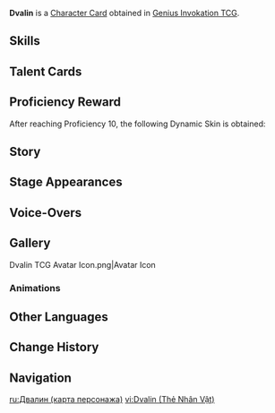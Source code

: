 {{About|the [[Character Card]]|the [[Character]]|Dvalin}}
{{Genius Invokation TCG Infobox
|title       = Dvalin
|id          = 002502
|features    = Dvalin
|image       = Dvalin Character Card.png
|type        = Character Card
|health      = 10
|element     = Anemo
|faction     = Monster
|weapon      = Other Weapons
|source1     = Achieve victory in [[Genius Invokation TCG/Stage/Baobab/Dvalin's Whisper|Dvalin's Whisper]]
}}
'''Dvalin''' is a [[Character Card]] obtained in [[Genius Invokation TCG]].

==Skills==
{{Genius Invokation TCG Skills Table}}

==Talent Cards==
{{Genius Invokation TCG Talent Cards Table}}

==Proficiency Reward==
After reaching Proficiency 10, the following Dynamic Skin is obtained:<br>{{TCG Card|Rending Vortex|1|golden=1|caption=1}}

==Story==
{{Description|"How wonderful it would have been if you were as I, witnessing your noble, beautiful form as you soared through the blue sky."<br>"Then you would know that this sky and this earth are both things worth fighting for."|title="Dragon of the East" Dvalin}}

==Stage Appearances==
{{Genius Invokation TCG Stage Appearances}}

==Voice-Overs==
{{VO/Enemy
|enemy                   = Dvalin (Character Card)
|vo_01_00_title          = Character Select
|vo_01_01_tx_en          = {{A|vo gcg monster dvalin selectonstage 01.ogg}}

|vo_02_00_title          = Tempestuous Barrage/Dvalin's Cleansing
|vo_02_01_tx_en          = {{A|vo gcg monster dvalin elementalart 01.ogg}}

|vo_03_00_title          = Caelestinum Finale Termini
|vo_03_01_tx_en          = {{A|vo gcg monster dvalin elementalburst 01.ogg}}

|vo_04_00_title          = Defeated
|vo_04_01_tx_en          = {{A|vo gcg monster dvalin die 01.ogg}}
}}

==Gallery==
<gallery>
Dvalin TCG Avatar Icon.png|Avatar Icon
</gallery>

===Animations===
{{Preview
|size     = 200px
|file1    = Dvalin Dynamic Skin
|caption  = Dynamic Skin Idle Animation
}}

==Other Languages==
{{Other Languages
|en      = Dvalin
|zhs     = 特瓦林
|zhs_rm  = 
|zht     = 特瓦林
|zht_rm  = 
|ja      = トワリン
|ja_rm   = Towarin
|ko      = 드발린
|ko_rm   = 
|es      = Dvalin
|fr      = Dvalin
|ru      = Двалин
|th      = Dvalin
|vi      = Dvalin
|de      = Dvalin
|id      = Dvalin
|pt      = Dvalin
|tr      = Dvalin
|it      = Dvalin
}}

==Change History==
{{Change History|4.3}}

==Navigation==
{{Genius Invokation TCG Navbox|Character Card Obtainable}}

[[ru:Двалин (карта персонажа)]]
[[vi:Dvalin (Thẻ Nhân Vật)]]